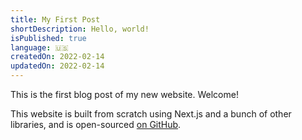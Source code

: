 ```yaml
---
title: My First Post
shortDescription: Hello, world!
isPublished: true
language: 🇺🇸
createdOn: 2022-02-14
updatedOn: 2022-02-14
---
```


This is the first blog post of my new website. Welcome!

This website is built from scratch using Next.js and a bunch of other libraries, and is open-sourced [on GitHub](https://github.com/EpicEric/ericpires.com.br).
